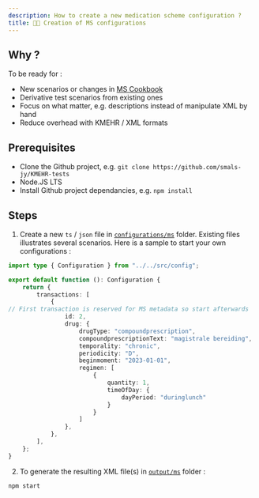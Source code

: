 ```yaml
---
description: How to create a new medication scheme configuration ?
title: 📝💊 Creation of MS configurations
---
```


## Why ?

To be ready for : 
- New scenarios or changes in [MS Cookbook](https://www.ehealth.fgov.be/standards/kmehr/file/cc73d96153bbd5448a56f19d925d05b1379c7f21/057e64396c1ea312a0b01607b0f94e4adcf456e8/20210331-safe_cookbook_medicatieschema_v5.8_en.pdf)
- Derivative test scenarios from existing ones
- Focus on what matter, e.g. descriptions instead of manipulate XML by hand
- Reduce overhead with KMEHR / XML formats

## Prerequisites

- Clone the Github project, e.g. `git clone https://github.com/smals-jy/KMEHR-tests`
- Node.JS LTS
- Install Github project dependancies, e.g. `npm install`

## Steps

1. Create a new `ts` / `json` file in [`configurations/ms`](https://github.com/smals-jy/KMEHR-tests/tree/main/configurations/ms) folder. Existing files illustrates several scenarios. Here is a sample to start your own configurations :

```ts
import type { Configuration } from "../../src/config";

export default function (): Configuration {
    return {
        transactions: [
            {
// First transaction is reserved for MS metadata so start afterwards
                id: 2,
                drug: {
                    drugType: "compoundprescription",
                    compoundprescriptionText: "magistrale bereiding",
                    temporality: "chronic",
                    periodicity: "D",
                    beginmoment: "2023-01-01",
                    regimen: [
                        {
                            quantity: 1,
                            timeOfDay: {
                                dayPeriod: "duringlunch"
                            }
                        }
                    ]
                },
            },
        ],
    };
}
```

2. To generate the resulting XML file(s) in [`output/ms`](https://github.com/smals-jy/KMEHR-tests/tree/main/output/ms) folder :

```bash
npm start
```